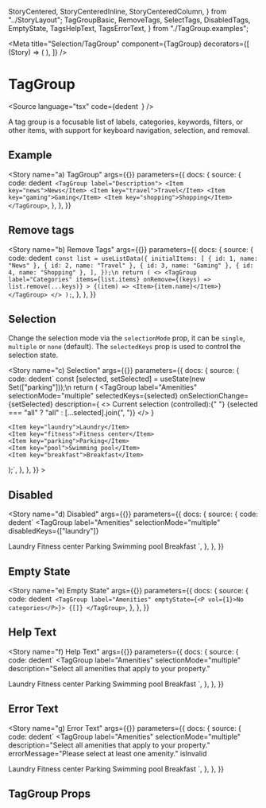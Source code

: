   StoryCentered,
  StoryCenteredInline,
  StoryCenteredColumn,
} from "../StoryLayout";
  TagGroupBasic,
  RemoveTags,
  SelectTags,
  DisabledTags,
  EmptyState,
  TagsHelpText,
  TagsErrorText,
} from "./TagGroup.examples";

<Meta
  title="Selection/TagGroup"
  component={TagGroup}
  decorators={[
    (Story) => (
      <StoryCenteredColumn>
        <Story />
      </StoryCenteredColumn>
    ),
  ]}
/>

# TagGroup

<Source
  language="tsx"
  code={dedent`
  `}
/>

A tag group is a focusable list of labels, categories, keywords, filters, or other items, with support for keyboard navigation, selection, and removal.

## Example

<Story
  name="a) TagGroup"
  args={{}}
  parameters={{
    docs: {
      source: {
        code: dedent`
<TagGroup label="Description">
  <Item key="news">News</Item>
  <Item key="travel">Travel</Item>
  <Item key="gaming">Gaming</Item>
  <Item key="shopping">Shopping</Item>
</TagGroup>`,
      },
    },
  }}
>
  <TagGroupBasic />
</Story>

<Source language="tsx" id="selection-taggroup--a-tag-group" />

## Remove tags

<Story
  name="b) Remove Tags"
  args={{}}
  parameters={{
    docs: {
      source: {
        code: dedent`
const list = useListData({
  initialItems: [
    { id: 1, name: "News" },
    { id: 2, name: "Travel" },
    { id: 3, name: "Gaming" },
    { id: 4, name: "Shopping" },
  ],
});\n
return (
  <>
    <TagGroup
      label="Categories"
      items={list.items}
      onRemove={(keys) => list.remove(...keys)}
    >
      {(item) => <Item>{item.name}</Item>}
    </TagGroup>
  </>
);`,
      },
    },
  }}
>
  <RemoveTags />
</Story>

<Source language="tsx" id="selection-taggroup--b-remove-tags" />

## Selection

Change the selection mode via the `selectionMode` prop, it can be `single`, `multiple` or `none` (default). The `selectedKeys` prop is used to control the selection state.

<Story
  name="c) Selection"
  args={{}}
  parameters={{
    docs: {
      source: {
        code: dedent`
const [selected, setSelected] = useState<Selection>(new Set(["parking"]));\n
return (
  <TagGroup
    label="Amenities"
    selectionMode="multiple"
    selectedKeys={selected}
    onSelectionChange={setSelected}
    description={
      <>
        Current selection (controlled):{" "}
        {selected === "all" ? "all" : [...selected].join(", ")}
      </>
    }
  >
    <Item key="laundry">Laundry</Item>
    <Item key="fitness">Fitness center</Item>
    <Item key="parking">Parking</Item>
    <Item key="pool">Swimming pool</Item>
    <Item key="breakfast">Breakfast</Item>
  </TagGroup>
);`,
      },
    },
  }}
>
  <SelectTags />
</Story>

<Source language="tsx" id="selection-taggroup--c-selection" />

## Disabled

<Story
  name="d) Disabled"
  args={{}}
  parameters={{
    docs: {
      source: {
        code: dedent`
<TagGroup
  label="Amenities"
  selectionMode="multiple"
  disabledKeys={["laundry"]}
>
  <Item key="laundry">Laundry</Item>
  <Item key="fitness">Fitness center</Item>
  <Item key="parking">Parking</Item>
  <Item key="pool">Swimming pool</Item>
  <Item key="breakfast">Breakfast</Item>
</TagGroup>`,
      },
    },
  }}
>
  <DisabledTags />
</Story>

<Source language="tsx" id="selection-taggroup--d-disabled" />

## Empty State

<Story
  name="e) Empty State"
  args={{}}
  parameters={{
    docs: {
      source: {
        code: dedent`
<TagGroup label="Amenities" emptyState={<P vol={1}>No categories</P>}>
  {[]}
</TagGroup>`,
      },
    },
  }}
>
  <EmptyState />
</Story>

<Source language="tsx" id="selection-taggroup--e-empty-state" />

## Help Text

<Story
  name="f) Help Text"
  args={{}}
  parameters={{
    docs: {
      source: {
        code: dedent`
<TagGroup
  label="Amenities"
  selectionMode="multiple"
  description="Select all amenities that apply to your property."
>
  <Item key="laundry">Laundry</Item>
  <Item key="fitness">Fitness center</Item>
  <Item key="parking">Parking</Item>
  <Item key="pool">Swimming pool</Item>
  <Item key="breakfast">Breakfast</Item>
</TagGroup>`,
      },
    },
  }}
>
  <TagsHelpText />
</Story>

<Source language="tsx" id="selection-taggroup--f-help-text" />

## Error Text

<Story
  name="g) Error Text"
  args={{}}
  parameters={{
    docs: {
      source: {
        code: dedent`
<TagGroup
  label="Amenities"
  selectionMode="multiple"
  description="Select all amenities that apply to your property."
  errorMessage="Please select at least one amenity."
  isInvalid
>
  <Item key="laundry">Laundry</Item>
  <Item key="fitness">Fitness center</Item>
  <Item key="parking">Parking</Item>
  <Item key="pool">Swimming pool</Item>
  <Item key="breakfast">Breakfast</Item>
</TagGroup>`,
      },
    },
  }}
>
  <TagsErrorText />
</Story>

<Source language="tsx" id="selection-taggroup--g-error-text" />

## TagGroup Props

<ArgsTable of={TagGroup} />
